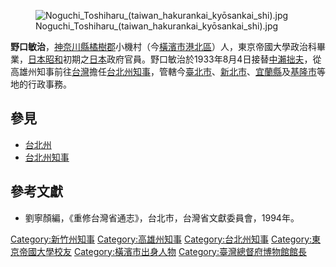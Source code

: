 [[File:Noguchi_Toshiharu_(taiwan_hakurankai_kyōsankai_shi).jpg|thumb]]

'''野口敏治'''{{BD|1889年|5月21日|1944年|1月14日|のぐち としはる}}，[[神奈川縣|神奈川縣]][[橘樹郡|橘樹郡]]小機村（今[[橫濱市|橫濱市]][[港北區_(日本)|港北區]]）人，東京帝國大學政治科畢業，[[日本|日本]][[昭和|昭和]]初期之[[日本|日本]]政府官員。野口敏治於1933年8月4日接替[[中瀨拙夫|中瀨拙夫]]，從高雄州知事前往[[台灣|台灣]]擔任[[台北州知事|台北州知事]]，管轄今[[臺北市|臺北市]]、[[新北市|新北市]]、[[宜蘭縣|宜蘭縣]]及[[基隆市|基隆市]]等地的行政事務。

==參見==
*[[台北州|台北州]]
*[[台北州知事|台北州知事]]

==參考文獻==
{{refbegin}}
*劉寧顏編，《重修台灣省通志》，台北市，台灣省文獻委員會，1994年。
{{refend}}

{{start box}}
{{s-before|[[田端幸三郎|田端幸三郎]]}}
{{s-title|[[新竹州知事|新竹州知事]]|1931年5月8日─1931年9月12日}}
{{s-after|[[豬股松之助|豬股松之助]]}}
{{end box}}
{{start box}}
{{s-before|[[平山泰|平山泰]]}}
{{s-title|[[高雄州知事|高雄州知事]]|1931年9月12日─1933年8月4日}}
{{s-after|[[西澤義徵|西澤義徵]]}}
{{end box}}
{{start box}}
{{s-before|[[中瀨拙夫|中瀨拙夫]]}}
{{s-title|[[台北州知事|台北州知事]] |1933年8月4日－1936年2月26日}}
{{s-after|[[今川淵|今川淵]]}}
{{end box}}

{{Governors of Taihoku Prefecture}}
{{DEFAULTSORT:noguchi toshiharu}}
[[Category:新竹州知事|Category:新竹州知事]]
[[Category:高雄州知事|Category:高雄州知事]]
[[Category:台北州知事|Category:台北州知事]]
[[Category:東京帝國大學校友|Category:東京帝國大學校友]]
[[Category:橫濱市出身人物|Category:橫濱市出身人物]]
[[Category:臺灣總督府博物館館長|Category:臺灣總督府博物館館長]]